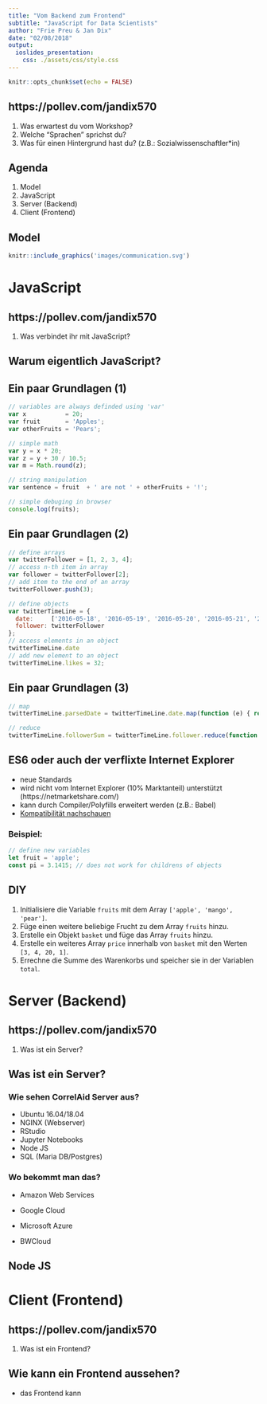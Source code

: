 ```yaml
---
title: "Vom Backend zum Frontend"
subtitle: "JavaScript for Data Scientists"
author: "Frie Preu & Jan Dix"
date: "02/08/2018"
output: 
  ioslides_presentation:
    css: ./assets/css/style.css
---
```


```r
knitr::opts_chunk$set(echo = FALSE)
```

## https://pollev.com/jandix570

1. Was erwartest du vom Workshop?
2. Welche "Sprachen" sprichst du?
3. Was für einen Hintergrund hast du? (z.B.: Sozialwissenschaftler*in)

## Agenda

1. Model
2. JavaScript
3. Server (Backend)
4. Client (Frontend)

## Model

```r
knitr::include_graphics('images/communication.svg')
```

# JavaScript

## https://pollev.com/jandix570

1. Was verbindet ihr mit JavaScript?

## Warum eigentlich JavaScript?



## Ein paar Grundlagen (1)

```js
// variables are always definded using 'var'
var x           = 20;
var fruit       = 'Apples';
var otherFruits = 'Pears';

// simple math
var y = x * 20;
var z = y + 30 / 10.5;
var m = Math.round(z);

// string manipulation
var sentence = fruit  + ' are not ' + otherFruits + '!';

// simple debuging in browser
console.log(fruits);
```

## Ein paar Grundlagen (2)

```js
// define arrays
var twitterFollower = [1, 2, 3, 4];
// access n-th item in array
var follower = twitterFollower[2];
// add item to the end of an array
twitterFollower.push(3);

// define objects
var twitterTimeLine = {
  date:     ['2016-05-18', '2016-05-19', '2016-05-20', '2016-05-21', '2016-05-22'],
  follower: twitterFollower
};
// access elements in an object
twitterTimeLine.date
// add new element to an object
twitterTimeLine.likes = 32;
``` 


## Ein paar Grundlagen (3)

```js
// map
twitterTimeLine.parsedDate = twitterTimeLine.date.map(function (e) { return new Date(e) });

// reduce
twitterTimeLine.followerSum = twitterTimeLine.follower.reduce(function (a, b) { return a + b }, 0)
``` 


## ES6 oder auch der verflixte Internet Explorer

- neue Standards
- wird nicht vom Internet Explorer (10% Marktanteil) unterstützt (https://netmarketshare.com/)
- kann durch Compiler/Polyfills erweitert werden (z.B.: Babel)
- [Kompatibilität nachschauen](http://kangax.github.io/compat-table/es6/)

### Beispiel:

```js
// define new variables
let fruit = 'apple';
const pi = 3.1415; // does not work for childrens of objects
```
## DIY

1. Initialisiere die Variable `fruits` mit dem Array `['apple', 'mango', 'pear']`.
2. Füge einen weitere beliebige Frucht zu dem Array `fruits` hinzu.
3. Erstelle ein Objekt `basket` und füge das Array `fruits` hinzu.
4. Erstelle ein weiteres Array `price` innerhalb von `basket` mit den Werten `[3, 4, 20, 1]`.
5. Errechne die Summe des Warenkorbs und speicher sie in der Variablen `total`.

# Server (Backend)

## https://pollev.com/jandix570

1. Was ist ein Server?

## Was ist ein Server? {.columns-2}

### Wie sehen CorrelAid Server aus?

- Ubuntu 16.04/18.04
- NGINX (Webserver)
- RStudio
- Jupyter Notebooks
- Node JS
- SQL (Maria DB/Postgres)

### Wo bekommt man das?

- Amazon Web Services
- Google Cloud
- Microsoft Azure

- BWCloud


## Node JS





# Client (Frontend)

## https://pollev.com/jandix570

1. Was ist ein Frontend?

## Wie kann ein Frontend aussehen?

- das Frontend kann 




